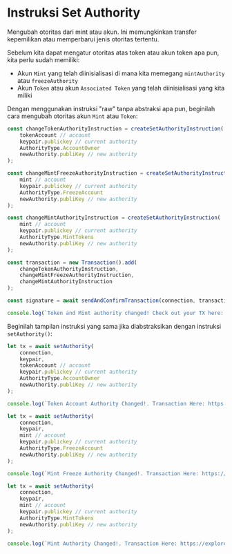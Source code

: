 
# Instruksi Set Authority

Mengubah otoritas dari mint atau akun. Ini memungkinkan transfer kepemilikan atau memperbarui jenis otoritas tertentu.

Sebelum kita dapat mengatur otoritas atas token atau akun token apa pun, kita perlu sudah memiliki:
- Akun `Mint` yang telah diinisialisasi di mana kita memegang `mintAuthority` atau `freezeAuthority`
- Akun `Token` atau akun `Associated Token` yang telah diinisialisasi yang kita miliki

<ArticleSection name="Raw Instruction" id="raw-instruction" level="h2" />

Dengan menggunakan instruksi "raw" tanpa abstraksi apa pun, beginilah cara mengubah otoritas akun `Mint` atau `Token`:

```ts
const changeTokenAuthorityInstruction = createSetAuthorityInstruction(
    tokenAccount // account
    keypair.publickey // current authority
    AuthorityType.AccountOwner
    newAuthority.publiKey // new authority
);

const changeMintFreezeAuthorityInstruction = createSetAuthorityInstruction(
    mint // account
    keypair.publickey // current authority
    AuthorityType.FreezeAccount
    newAuthority.publiKey // new authority
);

const changeMintAuthorityInstruction = createSetAuthorityInstruction(
    mint // account
    keypair.publickey // current authority
    AuthorityType.MintTokens
    newAuthority.publiKey // new authority
);

const transaction = new Transaction().add(
    changeTokenAuthorityInstruction,
    changeMintFreezeAuthorityInstruction,
    changeMintAuthorityInstruction
);

const signature = await sendAndConfirmTransaction(connection, transaction, [keypair]);

console.log(`Token and Mint authority changed! Check out your TX here: https://explorer.solana.com/tx/${signature}?cluster=devnet`);
```

<ArticleSection name="Abstracted Instruction" id="abstracted-instruction" level="h2" />

Beginilah tampilan instruksi yang sama jika diabstraksikan dengan instruksi `setAuthority()`:

```ts  
let tx = await setAuthority(
    connection,
    keypair,
    tokenAccount // account
    keypair.publickey // current authority
    AuthorityType.AccountOwner
    newAuthority.publiKey // new authority
);

console.log(`Token Account Authority Changed!. Transaction Here: https://explorer.solana.com/tx/${tx}?cluster=devnet`)

let tx = await setAuthority(
    connection,
    keypair,
    mint // account
    keypair.publickey // current authority
    AuthorityType.FreezeAccount
    newAuthority.publiKey // new authority
);

console.log(`Mint Freeze Authority Changed!. Transaction Here: https://explorer.solana.com/tx/${tx}?cluster=devnet`)

let tx = await setAuthority(
    connection,
    keypair,
    mint // account
    keypair.publickey // current authority
    AuthorityType.MintTokens
    newAuthority.publiKey // new authority
);

console.log(`Mint Authority Changed!. Transaction Here: https://explorer.solana.com/tx/${tx}?cluster=devnet`)
```